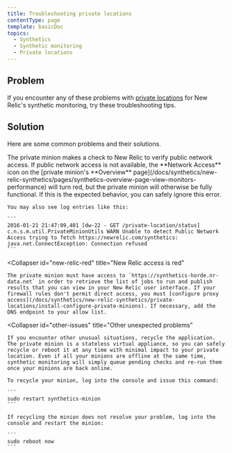 ```yaml
---
title: Troubleshooting private locations
contentType: page
template: basicDoc
topics:
  - Synthetics
  - Synthetic monitoring
  - Private locations
---
```


## Problem

If you encounter any of these problems with [private locations](/docs/synthetics/new-relic-synthetics/private-locations/private-locations-overview-monitor-internal-sites-add-new-locations) for New Relic's synthetic monitoring, try these troubleshooting tips.

## Solution

Here are some common problems and their solutions.

<CollapserGroup>
  <Collapser
    id="network-red"
    title="Network access is red"
  >
    The private minion makes a check to New Relic to verify public network access. If public network access is not available, the **Network Access** icon on the [private minion's **Overview** page](/docs/synthetics/new-relic-synthetics/pages/synthetics-overview-page-view-monitors-performance) will turn red, but the private minion will otherwise be fully functional. If this is the expected behavior, you can safely ignore this error.

    You may also see log entries like this:

    ```
    2016-01-21 21:47:09,401 [dw-22 - GET /private-location/status] c.n.s.m.util.PrivateMinionUtils WARN Unable to detect Public Network Access trying to fetch https://newrelic.com/synthetics: java.net.ConnectException: Connection refused
    ```
  </Collapser>

  <Collapser
    id="new-relic-red"
    title="New Relic access is red"
  >
    The private minion must have access to `https://synthetics-horde.nr-data.net` in order to retrieve the list of jobs to run and publish results that you can view in your New Relic user interface. If your firewall rules don't permit direct access, you must [configure proxy access](/docs/synthetics/new-relic-synthetics/private-locations/install-configure-private-minions). If necessary, add the DNS endpoint to your allow list.
  </Collapser>

  <Collapser
    id="other-issues"
    title="Other unexpected problems"
  >
    If you encounter other unusual situations, recycle the application. The private minion is a stateless virtual appliance, so you can safely recycle or reboot it at any time with minimal impact to your private location. Even if all your minions are offline at the same time, synthetic monitoring will simply queue pending checks and re-run them once your minions are back online.

    To recycle your minion, log into the console and issue this command:

    ```
    sudo restart synthetics-minion
    ```

    If recycling the minion does not resolve your problem, log into the console and restart the minion:

    ```
    sudo reboot now
    ```
  </Collapser>
</CollapserGroup>
